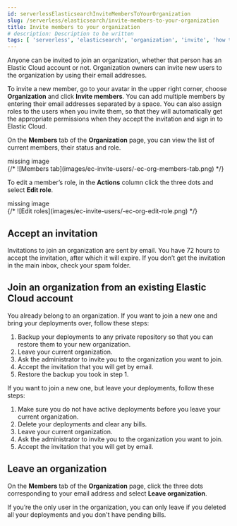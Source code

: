 ```yaml
---
id: serverlessElasticsearchInviteMembersToYourOrganization
slug: /serverless/elasticsearch/invite-members-to-your-organization
title: Invite members to your organization
# description: Description to be written
tags: [ 'serverless', 'elasticsearch', 'organization', 'invite', 'how to' ]
---
```



<div id="ec-invite-users"></div>

Anyone can be invited to join an organization, whether that person has an Elastic Cloud account or not. Organization owners can invite new users to the organization by using their email addresses. 

To invite a new member, go to your avatar in the upper right corner, choose **Organization** and click **Invite members**. You can add multiple members by entering their email addresses separated by a space. You can also assign roles to the users when you invite them, so that they will automatically get the appropriate permissions when they accept the invitation and sign in to Elastic Cloud.

On the **Members** tab of the **Organization** page, you can view the list of current members, their status and role.

<div style={{ backgroundColor: "#F1F4FA", width: "100%", height: "250px", textAlign: "center", paddingTop: "110px", marginBottom: "20px" }}><DocIcon type="image" title="missing image"/> missing image</div>
{/* ![Members tab](images/ec-invite-users/-ec-org-members-tab.png) */}

To edit a member’s role, in the **Actions** column click the three dots and select **Edit role**.

<div style={{ backgroundColor: "#F1F4FA", width: "100%", height: "250px", textAlign: "center", paddingTop: "110px", marginBottom: "20px" }}><DocIcon type="image" title="missing image"/> missing image</div>
{/* ![Edit roles](images/ec-invite-users/-ec-org-edit-role.png) */}

<div id="ec-accept-invitation"></div>

## Accept an invitation

Invitations to join an organization are sent by email. You have 72 hours to accept the invitation, after which it will expire. If you don’t get the invitation in the main inbox, check your spam folder.

<div id="ec-join-invitation"></div>

## Join an organization from an existing Elastic Cloud account

You already belong to an organization. 
If you want to join a new one and bring your deployments over, follow these steps: 

1. Backup your deployments to any private repository so that you can restore them to your new organization.
1. Leave your current organization.
1. Ask the administrator to invite you to the organization you want to join.
1. Accept the invitation that you will get by email.
1. Restore the backup you took in step 1.

If you want to join a new one, but leave your deployments, follow these steps:

1. Make sure you do not have active deployments before you leave your current organization.
1. Delete your deployments and clear any bills.
1. Leave your current organization.
1. Ask the administrator to invite you to the organization you want to join.
1. Accept the invitation that you will get by email.

<div id="ec-leave-organization"></div>

## Leave an organization

On the **Members** tab of the **Organization** page, click the three dots corresponding to your email address and select **Leave organization**.

If you’re the only user in the organization, you can only leave if you deleted all your deployments and you don't have pending bills.

